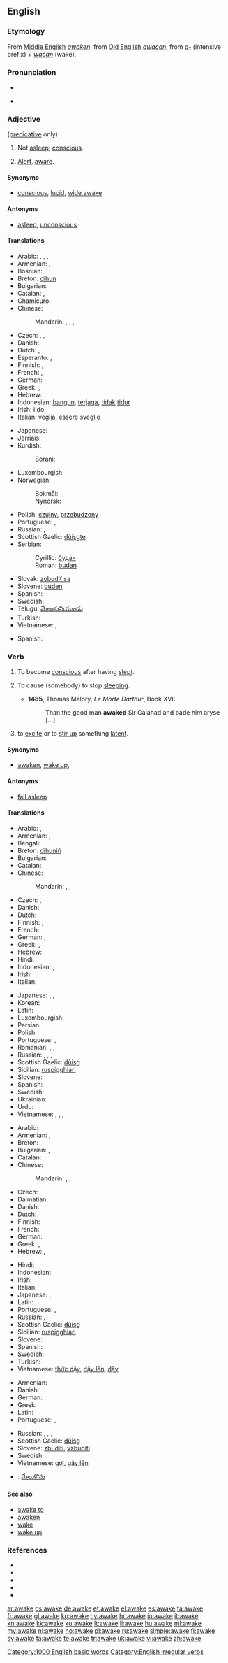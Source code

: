 ==English==

===Etymology===
From [[Middle English]] ''[[awaken]]'', from [[Old English]] ''[[awacan]]'', from ''[[a-]]'' (intensive prefix) + ''[[wacan]]'' (wake).

===Pronunciation===
* {{IPA|/əˈweɪk/}}
* {{audio|en-us-awake.ogg|Audio (US)}}
*: {{rhymes|eɪk}}

===Adjective===
{{en-adj}} ([[predicative]] only)

# Not [[asleep]]; [[conscious]].
# {{by extension}} [[alert|Alert]], [[aware]].

====Synonyms====
* {{sense|conscious}} [[conscious]], [[lucid]], [[wide awake]]

====Antonyms====
* {{sense|conscious}} [[asleep]], [[unconscious]]

====Translations====
{{trans-top|conscious}}
* Arabic: {{t|ar|مستيقظ|tr=mustayqiZ}},  {{t|ar|ساهد|tr=saahid}},  {{t|ar|يقظ|tr=yaqiZ}},  {{t|ar|متنبه|tr=mutanabbih}}
* Armenian: {{t|hy|զարթուն|tr=zart’un}},  {{t+|hy|արթուն|tr=art’un}}
* Bosnian: {{t-|bs|budan|m}}
* Breton: [[dihun]]
* Bulgarian: {{t+|bg|буден}}
* Catalan: {{t|ca|despert}}, {{t|ca|llevat}}
* Chamicuro: {{tø|ccc|ikakwi'ti}}
* Chinese:
*: Mandarin: {{t|cmn|醒着|tr=xǐngzhe|sc=Hani}},  {{t|cmn|醒覺|sc=Hani}},  {{t|cmn|醒觉|tr=xǐngjué|sc=Hani}},  {{t-|cmn|清醒|tr=qīngxǐng|sc=Hani}}
* Czech: {{t|cs|vzhůru}}, {{t|cs|probuzený}}, {{t|cs|bdící}}
* Danish: {{t|da|vågen}}
* Dutch: {{t+|nl|wakker}}, {{t+|nl|ontwaakt}}
* Esperanto: {{t-|eo|maldorma|xs=Esperanto}}, {{t|eo|veka}}
* Finnish: {{t+|fi|hereilläoleva}}, {{t+|fi|valveillaoleva}}
* French: {{t+|fr|éveillé}}, {{t|fr|réveillé}}
* German: {{t+|de|wach}}
* Greek: {{t+|el|ξύπνιος|m|tr=ksýpnios}}, {{t|el|αφυπνισμένος|m|tr=afypnisménos}}
* Hebrew: {{t+|he|ער|tr=er}}
* Indonesian: [[bangun]], [[jaga|terjaga]], [[tidak]] [[tidur]]
* Irish: i do {{t-|ga|dúiseacht|f|alt=dhúiseacht|xs=Irish}}
* Italian: [[veglia]], essere [[sveglio]]
{{trans-mid}}
* Japanese: {{t|ja|目が覚めて|tr=me-ga samete}}
* Jèrriais: {{tø|roa-jer|rêvilyi}}
* Kurdish:
*: Sorani: {{t|ku|به‌خه‌به‌ر|tr=bexeber|sc=ku-Arab}}
* Luxembourgish: {{t|lb|waakreg}}
* Norwegian:
*: Bokmål: {{t|no|våken}}
*: Nynorsk: {{t|nn|vaken}}
* Polish: [[czujny]], [[przebudzony]]
* Portuguese: {{t+|pt|desperto}}, {{t+|pt|acordado}}
* Russian: {{t|ru|бодрствующий|tr=bódrstvujuščij}}, {{t|ru|проснувшийся|tr=prosnúvšijsja}}
* Scottish Gaelic: [[dùisgte]]
* Serbian:
*: Cyrillic: [[будан#Serbian|будан]] {{m}}
*: Roman: [[budan#Serbian|budan]] {{m}}
* Slovak: [[zobudiť sa]]
* Slovene: [[buden]]
* Spanish: {{t+|es|despierto}}
* Swedish: {{t+|sv|vaken}}
* Telugu: [[మేలుకునియుండు]]
* Turkish: {{t|tr|uyanık}}
* Vietnamese: {{t+|vi|thức|xs=Vietnamese}}, {{t+|vi|thức dậy|xs=Vietnamese}}
{{trans-bottom}}

{{trans-top|Alert, aware}}
* Spanish: {{t|es|listo}}
{{trans-mid}}
{{trans-bottom}}

===Verb===
{{en-verb|awakes|awaking|'''[[awoke]]''' ''or'' '''[[awaked]]'''|'''[[awoken]]''' ''or'' '''[[awaked]]'''}}

# {{intransitive}} To become [[conscious]] after having [[sleep|slept]].
# {{transitive}} To cause (somebody) to stop [[sleep|sleeping]].
#* '''1485''', Thomas Malory, ''Le Morte Darthur'', Book XVI:
#*: Than the good man '''awaked''' Sir Galahad and bade him aryse [...].
# {{transitive}} to [[excite]] or to [[stir up]] something [[latent]].

====Synonyms====
* {{sense|to gain consciousness}} [[awaken]], [[wake up]],

====Antonyms====
* {{sense|to gain consciousness}} [[fall asleep]]

====Translations====
{{trans-top|to gain consciousness}}
* Arabic: {{t+|ar|صحى|tr=SaHaa}},  {{t|ar|استيقظ|tr=istayaqaDHa}}
* Armenian: {{t-|hy|զարթնել|tr=zart’nel}},  {{t-|hy|արթնանալ|tr=art’nanal}}
* Bengali: {{t|bn|জাগা|tr=jaga|sc=Beng}}
* Breton: [[dihuniñ]]
* Bulgarian: {{t|bg|събуждам се}}
* Catalan: {{t|ca|llevar-se}}
* Chinese:
*: Mandarin: {{t-|cmn|醒|tr=xǐng|sc=Hani}},  {{t|cmn|醒來|sc=Hani}},  {{t|cmn|醒来|tr=xǐnglái|sc=Hani}}
* Czech: {{t-|cs|vzbudit se}}, {{t|cs|probudit se}}
* Danish: {{t|da|vågne}}
* Dutch: {{t+|nl|ontwaken}}
* Finnish: {{t-|fi|herätä}}, {{t-|fi|havahtua}}
* French: {{t|fr|réveiller|alt=se réveiller}}
* German: {{t+|de|aufwachen}}, {{t|de|erwachen}}
* Greek: {{t+|el|ξυπνώ|tr=ksypnó}}, {{t|el|αφυπνίζω|tr=afypnízo}}
* Hebrew: {{t|he|התעורר|tr=hit'orér}}
* Hindi: {{t|hi|जागना|tr=jāgnā|xs=Hindi}}
* Indonesian: {{t-|id|bangun|xs=Indonesian}}, {{t+|id|jaga|alt=terjaga|xs=Indonesian}}
* Irish: {{t-|ga|dúisigh|xs=Irish}}
* Italian: {{t+|it|svegliarsi}}
{{trans-mid}}
* Japanese: {{t|ja|目覚める|tr=めざめる, mezameru|sc=Jpan}}, {{t-|ja|目を覚ます|tr=めをさます, me-o samasu}}, {{t-|ja|起きる|tr=おきる, okiru}}
* Korean: {{t|ko|일어나|tr=ireona|sc=Hang}}
* Latin: {{t|la|excito}}
* Luxembourgish: {{t|lb|erwächen}}
* Persian: {{t|fa|بیدار شدن|tr=bidâr šodan|sc=fa-Arab}}
* Polish: {{t|pl|obudzić się}}
* Portuguese: {{t+|pt|acordar}}, {{t+|pt|despertar}}
* Romanian: {{t+|ro|deștepta}},  {{t-|ro|scula}},  {{t-|ro|trezi}}
* Russian: {{t+|ru|просыпаться|tr=prosypát’sja}} {{impf}},  {{t+|ru|проснуться|tr=prosnút’sja}} {{pf.}}, {{t|ru|пробуждаться|tr=probuždát’sja}} {{impf}}, {{t|ru|пробудиться|tr=probudít’sja}} {{pf.}}
* Scottish Gaelic: [[dùisg]]
* Sicilian: [[ruspigghiari]]
* Slovene: {{t+|sl|zbuditi se}}
* Spanish: {{t+|es|despertarse}}
* Swedish: {{t+|sv|vakna}}
* Ukrainian: {{t|uk|просипатися|tr=prosypátysja|xs=Ukrainian}}
* Urdu: {{t|ur|جگنا|tr=jagnā|xs=Urdu}}
* Vietnamese: {{t|vi|thức dậy|xs=Vietnamese}}, {{t|vi|dậy lên|xs=Vietnamese}}, {{t|vi|dậy|xs=Vietnamese}}, {{t|vi|thức|xs=Vietnamese}}
{{trans-bottom}}

{{trans-top|to cause someone to stop sleeping}}
* Arabic: {{t|ar|أيقظ|tr='ayqaZa}}
* Armenian: {{t|hy|զարթնեցնել|tr=zart’nec’nel}},  {{t|hy|արթնացնել|tr=art’nac’nel}}
* Breton: {{t|br|dihuniñ}}
* Bulgarian: {{t+|bg|будя}},  {{t+|bg|събуждам}}
* Catalan: {{t|ca|despertar}}
* Chinese:
*: Mandarin: {{t|cmn|喚醒|sc=Hani}},  {{t|cmn|唤醒|tr=huànxǐng|sc=Hani}},  {{t|cmn|叫醒|tr=jiàoxǐng|sc=Hani}}
* Czech: {{t-|cs|vzbudit}}
* Dalmatian: {{t|dlm|destruar}}
* Danish: {{t|da|vække}}
* Dutch: {{t+|nl|wekken}}
* Finnish: {{t+|fi|herättää}}
* French: {{t+|fr|réveiller}}
* German: {{t+|de|aufwecken}}
* Greek: {{t+|el|ξυπνώ|tr=ksypnó}}, {{t|el|αφυπνίζω|tr=afypnízo}}
* Hebrew: {{t|he|עורר|tr=orér}}, {{t-|he|העיר|tr=he'ír}}
{{trans-mid}}
* Hindi: {{t|hi|जगाना|tr=jagānā|sc=Deva}}
* Indonesian: {{t-|id|bangun|alt=membangunkan|xs=Indonesian}}
* Irish: {{t-|ga|dúisigh|xs=Irish}}
* Italian: {{t+|it|svegliare}}
* Japanese: {{t|ja|起こす|tr=おこす, okosu|sc=Jpan}}, {{t|ja|目ざめさせる|tr=めざめさせる, mezame-saseru}}
* Latin: {{t|la|excito}}
* Portuguese: {{t+|pt|despertar}}, {{t+|pt|acordar}}
* Russian: {{t+|ru|будить|tr=budít’}} {{impf}}, {{t|ru|разбудить|tr=razbudít’}} {{pf.}}
* Scottish Gaelic: [[dùisg]]
* Sicilian: [[ruspigghiari]]
* Slovene: {{t+|sl|zbuditi}}
* Spanish: {{t-|es|despertar}}
* Swedish: {{t+|sv|väcka}}
* Turkish: {{t+|tr|uyandırmak}}
* Vietnamese: [[thức dậy]], [[dậy lên]], [[dậy]]
{{trans-bottom}}

{{trans-top|to excite something latent}}
* Armenian: {{t|hy|արթնացնել|tr=art’nac’nel}}
* Danish: {{t|da|vække}}
* German: {{t-|de|erwecken}}
* Greek: {{t+|el|ξυπνώ|tr=ksypnó}}
* Latin: {{t|la|excito}}
* Portuguese: {{t+|pt|despertar}}, {{t+|pt|acordar}}
{{trans-mid}}
* Russian: {{t|ru|пробуждать|tr=probuždát'}}, {{t+|ru|будить|tr=budít’}}, {{t+|ru|вызывать|tr=vyzyvát’}}, {{t+|ru|возбуждать|tr=vozbuždát'}}
* Scottish Gaelic: [[dùisg]]
* Slovene: [[zbuditi]], [[vzbuditi]]
* Swedish: {{t+|sv|väcka}}
* Vietnamese: [[gợi]], [[gây lên]]
{{trans-bottom}}

{{checktrans-top}}
* {{ttbc|te}}: [[మేలుకొను]]
{{trans-bottom}}

====See also====
* [[awake to]]
* [[awaken]]
* [[wake]]
* [[wake up]]

===References===
* {{R:American Heritage 2000|awake}}
* {{R:Dictionary.com|awake}}
* {{R:WordNet 2003|awake}}
* {{R:Century 1911}}
* {{R:Webster 1913}}

[[Category:1000 English basic words]]
[[Category:English irregular verbs]]

[[ar:awake]]
[[cs:awake]]
[[de:awake]]
[[et:awake]]
[[el:awake]]
[[es:awake]]
[[fa:awake]]
[[fr:awake]]
[[gl:awake]]
[[ko:awake]]
[[hy:awake]]
[[hr:awake]]
[[io:awake]]
[[it:awake]]
[[kn:awake]]
[[kk:awake]]
[[ku:awake]]
[[lt:awake]]
[[li:awake]]
[[hu:awake]]
[[ml:awake]]
[[my:awake]]
[[nl:awake]]
[[no:awake]]
[[pl:awake]]
[[ru:awake]]
[[simple:awake]]
[[fi:awake]]
[[sv:awake]]
[[ta:awake]]
[[te:awake]]
[[tr:awake]]
[[uk:awake]]
[[vi:awake]]
[[zh:awake]]